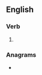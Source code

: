 ==English==

===Verb===
{{head|en|verb form}}

# {{en-past of|perambulate}}

===Anagrams===
* {{anagrams|en|preambulated}}
